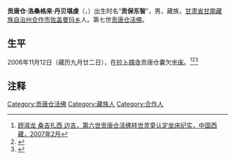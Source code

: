 '''贡唐仓·洛桑格来·丹贝堪虔'''（{{bo|z=གུང་ཐང་ཚང་བལོ་བཟང་དགེ་ལེགས་བསྟན་པའི་མཁན་ཆེན་|w=gung thang tshang blo bzang dge legs bstan pa'i mkhen chen}}，{{bd|2002年|||}}）出生时名“'''贡保东智'''”，男，藏族，[[甘肃省|甘肃省]][[甘南藏族自治州|甘南藏族自治州]][[合作市|合作市]][[佐盖曼玛乡|佐盖曼玛乡]]人。第七世[[贡唐仓活佛|贡唐仓活佛]]。

==生平==
2006年11月12日（藏历九月廿二日），在[[拉卜楞寺|拉卜楞寺]]贡唐仓囊欠[[坐床|坐床]]。<ref>[http://2007.tibetmagazine.net/chinese/2007-2/EBC2F14399267B052F9F4124C2150137.html 顾淑龙  桑吉扎西  边吉，第六世贡唐仓活佛转世灵童认定坐床纪实，中国西藏，2007年2月]{{dead link|date=2018年4月 |bot=InternetArchiveBot |fix-attempted=yes }}</ref><ref>{{cite web|url=http://news.xinhuanet.com/photo/2005-08/10/content_3336277.htm|title=嘉木样活佛主持认定第六世贡唐仓活佛转世灵童|publisher=新华网|deadurl=yes|archiveurl=https://web.archive.org/web/20071222073911/http://news.xinhuanet.com/photo/2005-08/10/content_3336277.htm|archivedate=2007-12-22|access-date=2011-07-07}}</ref><ref>{{cite web|url=http://news.xinhuanet.com/politics/2006-11/15/content_5335205.htm|title=七世贡唐仓·洛桑格来·丹贝堪虔活佛坐床活动结束|publisher=新华网}}{{dead link|date=2018年4月 |bot=InternetArchiveBot |fix-attempted=yes }}</ref>

==注释==
{{reflist}}

[[Category:贡唐仓活佛|Category:贡唐仓活佛]]
[[Category:藏族人|Category:藏族人]]
[[Category:合作人|Category:合作人]]